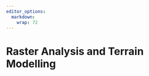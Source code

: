 ```yaml
---
editor_options:
  markdown:
    wrap: 72
---
```


# Raster Analysis and Terrain Modelling {#raster-analysis-and-terrain-modelling}
